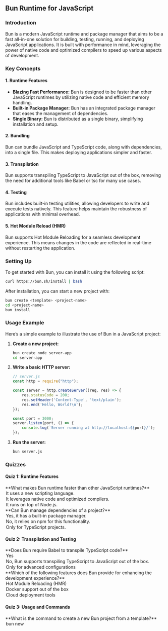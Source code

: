 ## Bun Runtime for JavaScript

### Introduction
Bun is a modern JavaScript runtime and package manager that aims to be a fast all-in-one solution for building, testing, running, and deploying JavaScript applications. It is built with performance in mind, leveraging the power of native code and optimized compilers to speed up various aspects of development.

### Key Concepts

#### 1. **Runtime Features**
   - **Blazing Fast Performance:** Bun is designed to be faster than other JavaScript runtimes by utilizing native code and efficient memory handling.
   - **Built-in Package Manager:** Bun has an integrated package manager that eases the management of dependencies.
   - **Single Binary:** Bun is distributed as a single binary, simplifying installation and setup.

#### 2. **Bundling**
   Bun can bundle JavaScript and TypeScript code, along with dependencies, into a single file. This makes deploying applications simpler and faster.

#### 3. **Transpilation**
   Bun supports transpiling TypeScript to JavaScript out of the box, removing the need for additional tools like Babel or tsc for many use cases.

#### 4. **Testing**
   Bun includes built-in testing utilities, allowing developers to write and execute tests natively. This feature helps maintain the robustness of applications with minimal overhead.

#### 5. **Hot Module Reload (HMR)**
   Bun supports Hot Module Reloading for a seamless development experience. This means changes in the code are reflected in real-time without restarting the application.

### Setting Up
To get started with Bun, you can install it using the following script:
```sh
curl https://bun.sh/install | bash
```
After installation, you can start a new project with:

```sh
bun create <template> <project-name>
cd <project-name>
bun install
```

### Usage Example
Here’s a simple example to illustrate the use of Bun in a JavaScript project:

1. **Create a new project:**
   ```sh
   bun create node server-app
   cd server-app
   ```

2. **Write a basic HTTP server:**
   ```js
   // server.js
   const http = require("http");

   const server = http.createServer((req, res) => {
       res.statusCode = 200;
       res.setHeader('Content-Type', 'text/plain');
       res.end('Hello, World!\n');
   });

   const port = 3000;
   server.listen(port, () => {
       console.log(`Server running at http://localhost:${port}/`);
   });
   ```

3. **Run the server:**
   ```sh
   bun server.js
   ```

### Quizzes


#### Quiz 1: Runtime Features

<MultipleChoiceQuiz slug="runtime-features" correctAnswer={1}>
<Question> 
**What makes Bun runtime faster than other JavaScript runtimes?**
</Question>

<Option>It uses a new scripting language.</Option>
<Option>It leverages native code and optimized compilers.</Option>
<Option>It runs on top of Node.js.</Option>

</MultipleChoiceQuiz>

<MultipleChoiceQuiz slug="manage-dependencies" correctAnswer={0}>
<Question> 
**Can Bun manage dependencies of a project?**
</Question>

<Option>Yes, it has a built-in package manager.</Option>
<Option>No, it relies on npm for this functionality.</Option>
<Option>Only for TypeScript projects.</Option>

</MultipleChoiceQuiz>

#### Quiz 2: Transpilation and Testing

<MultipleChoiceQuiz slug="transpilation" correctAnswer={1}>
<Question> 
**Does Bun require Babel to transpile TypeScript code?**
</Question>

<Option>Yes</Option>
<Option>No, Bun supports transpiling TypeScript to JavaScript out of the box.</Option>
<Option>Only for advanced configurations</Option>

</MultipleChoiceQuiz>

<MultipleChoiceQuiz slug="hot-module-reload" correctAnswer={0}>
<Question> 
**Which of the following features does Bun provide for enhancing the development experience?**
</Question>

<Option>Hot Module Reloading (HMR)</Option>
<Option>Docker support out of the box</Option>
<Option>Cloud deployment tools</Option>

</MultipleChoiceQuiz>

#### Quiz 3: Usage and Commands

<MultipleChoiceQuiz slug="create-project" correctAnswer={2}>
<Question> 
**What is the command to create a new Bun project from a template?**
</Question>

<Option>bun new <template> <project-name></Option>
<Option>bun init <template> <project-name></Option>
<Option>bun create <template> <project-name></Option>

</MultipleChoiceQuiz>

<MultipleChoiceQuiz slug="start-server" correctAnswer={2}>
<Question> 
**How do you start a HTTP server using Bun?**
</Question>

<Option>bun start server.js</Option>
<Option>bun run server.js</Option>
<Option>bun server.js</Option>

</MultipleChoiceQuiz>

By understanding these key concepts and using the quizzes to verify your knowledge, you can effectively make use of Bun for your JavaScript projects.